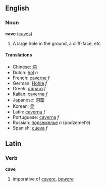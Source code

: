 ==English==
===Noun===
'''cave''' ([[caves]])

# A large hole in the ground, a cliff-face, etc<!-- needs better def! -->

====Translations====
*Chinese: [[洞]]
*Dutch: [[hol]] ''n''
*French: [[caverne]] ''f''
*German: [[Höhle]] ''f''
*Greek: [[σπηλιά]] ''f''
*Italian: [[caverna]] ''f''
*Japanese: [[洞窟]]
*Korean: [[굴]]
*Latin: [[caverna]] ''f''
*Portuguese: [[caverna]] ''f''
*Russian: [[подземелье]] ''n'' (podzemel'e)
*Spanish: [[cueva]] ''f''

==Latin==
===Verb===
'''cave'''

#imperative of [[cavere]], ''[[beware]]''